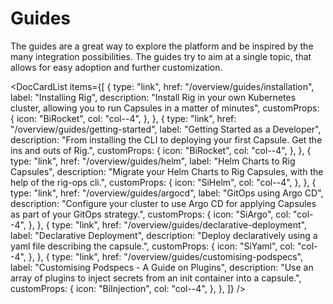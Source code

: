 
# Guides

The guides are a great way to explore the platform and be inspired by the many integration possibilities. The guides try to aim at a single topic, that allows for easy adoption and further customization.


<DocCardList
  items={[
    {
      type: "link",
      href: "/overview/guides/installation",
      label: "Installing Rig",
      description:
        "Install Rig in your own Kubernetes cluster, allowing you to run Capsules in a matter of minutes",
      customProps: {
        icon: "BiRocket",
        col: "col--4",
      },
    },
    {
      type: "link",
      href: "/overview/guides/getting-started",
      label: "Getting Started as a Developer",
      description:
        "From installing the CLI to deploying your first Capsule. Get the ins and outs of Rig.",
      customProps: {
        icon: "BiRocket",
        col: "col--4",
      },
    },
    {
      type: "link",
      href: "/overview/guides/helm",
      label: "Helm Charts to Rig Capsules",
      description:
        "Migrate your Helm Charts to Rig Capsules, with the help of the rig-ops cli.",
      customProps: {
        icon: "SiHelm",
        col: "col--4",
      },
    },
    {
      type: "link",
      href: "/overview/guides/argocd",
      label: "GitOps using Argo CD",
      description:
        "Configure your cluster to use Argo CD for applying Capsules as part of your GitOps strategy.",
      customProps: {
        icon: "SiArgo",
        col: "col--4",
      },
    },
    {
      type: "link",
      href: "/overview/guides/declarative-deployment",
      label: "Declarative Deployment",
      description:
        "Deploy declaratively using a yaml file describing the capsule.",
      customProps: {
        icon: "SiYaml",
        col: "col--4",
      },
    },
    {
      type: "link",
      href: "/overview/guides/customising-podspecs",
      label: "Customising Podspecs - A Guide on Plugins",
      description:
        "Use an array of plugins to inject secrets from an init container into a capsule.",
      customProps: {
        icon: "BiInjection",
        col: "col--4",
      },
    },
  ]}
/>
